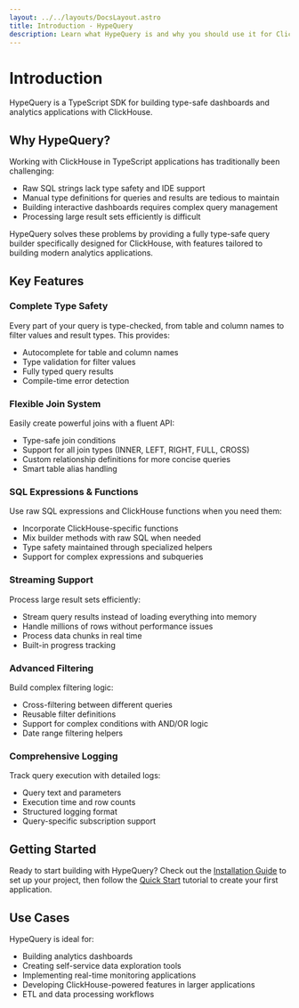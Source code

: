 ```yaml
---
layout: ../../layouts/DocsLayout.astro
title: Introduction - HypeQuery
description: Learn what HypeQuery is and why you should use it for ClickHouse development
---
```


<div class="prose">

# Introduction

HypeQuery is a TypeScript SDK for building type-safe dashboards and analytics applications with ClickHouse.

## Why HypeQuery?

Working with ClickHouse in TypeScript applications has traditionally been challenging:

<ul>
  <li>Raw SQL strings lack type safety and IDE support</li>
  <li>Manual type definitions for queries and results are tedious to maintain</li>
  <li>Building interactive dashboards requires complex query management</li>
  <li>Processing large result sets efficiently is difficult</li>
</ul>

HypeQuery solves these problems by providing a fully type-safe query builder specifically designed for ClickHouse, with features tailored to building modern analytics applications.

## Key Features

### Complete Type Safety

Every part of your query is type-checked, from table and column names to filter values and result types. This provides:

<ul>
  <li>Autocomplete for table and column names</li>
  <li>Type validation for filter values</li>
  <li>Fully typed query results</li>
  <li>Compile-time error detection</li>
</ul>

### Flexible Join System

Easily create powerful joins with a fluent API:

<ul>
  <li>Type-safe join conditions</li>
  <li>Support for all join types (INNER, LEFT, RIGHT, FULL, CROSS)</li>
  <li>Custom relationship definitions for more concise queries</li>
  <li>Smart table alias handling</li>
</ul>

### SQL Expressions & Functions

Use raw SQL expressions and ClickHouse functions when you need them:

<ul>
  <li>Incorporate ClickHouse-specific functions</li>
  <li>Mix builder methods with raw SQL when needed</li>
  <li>Type safety maintained through specialized helpers</li>
  <li>Support for complex expressions and subqueries</li>
</ul>

### Streaming Support

Process large result sets efficiently:

<ul>
  <li>Stream query results instead of loading everything into memory</li>
  <li>Handle millions of rows without performance issues</li>
  <li>Process data chunks in real time</li>
  <li>Built-in progress tracking</li>
</ul>

### Advanced Filtering

Build complex filtering logic:

<ul>
  <li>Cross-filtering between different queries</li>
  <li>Reusable filter definitions</li>
  <li>Support for complex conditions with AND/OR logic</li>
  <li>Date range filtering helpers</li>
</ul>

### Comprehensive Logging

Track query execution with detailed logs:

<ul>
  <li>Query text and parameters</li>
  <li>Execution time and row counts</li>
  <li>Structured logging format</li>
  <li>Query-specific subscription support</li>
</ul>

## Getting Started

Ready to start building with HypeQuery? Check out the [Installation Guide](/docs/installation) to set up your project, then follow the [Quick Start](/docs/quickstart) tutorial to create your first application.

## Use Cases

HypeQuery is ideal for:

<ul>
  <li>Building analytics dashboards</li>
  <li>Creating self-service data exploration tools</li>
  <li>Implementing real-time monitoring applications</li>
  <li>Developing ClickHouse-powered features in larger applications</li>
  <li>ETL and data processing workflows</li>
</ul>

</div>



